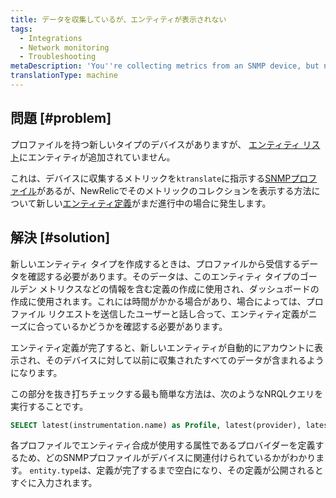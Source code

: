 ```yaml
---
title: データを収集しているが、エンティティが表示されない
tags:
  - Integrations
  - Network monitoring
  - Troubleshooting
metaDescription: 'You''re collecting metrics from an SNMP device, but no entity is being created in New Relic.'
translationType: machine
---
```


## 問題 [#problem]

プロファイルを持つ新しいタイプのデバイスがありますが、 [エンティティ リスト](/docs/new-relic-solutions/new-relic-one/core-concepts/new-relic-explorer-view-performance-across-apps-services-hosts#find)にエンティティが追加されていません。

これは、デバイスに収集するメトリックを`ktranslate`に指示する[SNMPプロファイル](https://github.com/kentik/snmp-profiles)があるが、NewRelicでそのメトリックのコレクションを表示する方法について新しい[エンティティ定義](https://github.com/newrelic/entity-definitions)がまだ進行中の場合に発生します。

## 解決 [#solution]

新しいエンティティ タイプを作成するときは、プロファイルから受信するデータを確認する必要があります。そのデータは、このエンティティ タイプのゴールデン メトリクスなどの情報を含む定義の作成に使用され、ダッシュボードの作成に使用されます。これには時間がかかる場合があり、場合によっては、プロファイル リクエストを送信したユーザーと話し合って、エンティティ定義がニーズに合っているかどうかを確認する必要があります。

エンティティ定義が完了すると、新しいエンティティが自動的にアカウントに表示され、そのデバイスに対して以前に収集されたすべてのデータが含まれるようになります。

この部分を抜き打ちチェックする最も簡単な方法は、次のようなNRQLクエリを実行することです。

```sql
SELECT latest(instrumentation.name) as Profile, latest(provider), latest(entity.type) as EntityType FROM Metric WHERE instrumentation.name not in ('heartbeat','ktranslate') AND device_name = 'myDevice'
```

各プロファイルでエンティティ合成が使用する属性であるプロバイダーを定義するため、どのSNMPプロファイルがデバイスに関連付けられているかがわかります。 `entity.type`は、定義が完了するまで空白になり、その定義が公開されるとすぐに入力されます。
